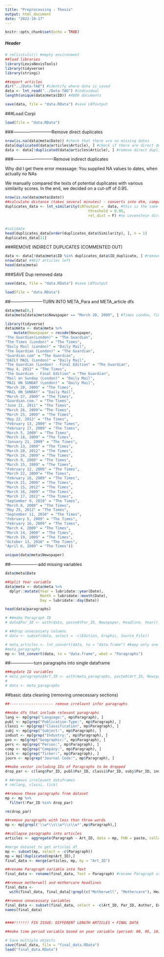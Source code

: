 ```yaml
---
title: "Preprocessing - Thesis"
output: html_document
date: "2022-10-17"
---
```


```r
knitr::opts_chunk$set(echo = TRUE)
```

##### Header
```r
# rm(list=ls()) #empty environment
##load libraries
library(LexisNexisTools)
library(tidyverse)
library(stringi)
```


```r
##import articles
dir("../Data-TAD") #identify where data is saved
data <- lnt_read("../Data-TAD") #individual
length(unique(data@meta$ID)) #4800 documents

save(data, file = "data.RData") #save LNToutput

```

###Load Corpi
```r
load(file = "data.RData")
```

###---------------------------Remove direct duplicates

```r
nrow(is.na(data@meta$Date)) #check that there are no missing dates
data[duplicated(data@articles$Article), ] #check if there are direct duplicates (there are 52)
data <- data[!duplicated(data@articles$Article), ] #remove direct duplicates
```


###----------------------------Remove indirect duplicates

Why did I get there error meassage: You supplied NA values to dates, when actually no NAs

We manually compared the texts of potential duplicates with various similarity scores. In the end, we decided on a cut-off of 0.95.

```r
nrow(is.na(data@meta$Date))
##calculate distance (takes several minutes) - converts into dtm, compares articles published on same day, and calculates overlap
duplicates_data <- lnt_similarity(LNToutput =  data, #this is the same as similarity measure from quanteda, if rel-dist = off
                                      threshold = 0.95,
                                      rel_dist = F) #no Levenstein distance calculated - much faster


#validate
head(duplicates_data[order(duplicates_data$Similarity), ], n = 1)
duplicates_data[11]
```

###REMOVE INDIRECT DUPLICATES (COMMENTED OUT)
```r
data <- data[!data@meta$ID %in% duplicates_data$ID_duplicate, ] #remove duplicates
nrow(data) #4617 articles left
head(data@meta)
```
###SAVE Dup removed data
```r
save(data, file = "data.RData") #save LNToutput
```


```r
load(file = "data.RData")
```


##-----------------------TURN INTO META_Para and META_article dfs
```r
data@meta[8,] 
data@meta[data@meta$Newspaper == "March 20, 2009", ] #Times London, Times London, Times London

```
```r
library(tidyverse)
data@meta <- data@meta %>%
    mutate(Newspaper = recode(Newspaper,
"The Guardian(London)" = "The Guardian",            
"The Times (London)" = "The Times",          
"Daily Mail (London)" = "Daily Mail",
"The Guardian (London)" = "The Guardian",
"Guardian.com" = "The Guardian",                        
"DAILY MAIL (London)" = "Daily Mail",              
"The Guardian (London) - Final Edition" = "The Guardian",
"May 4, 2012" = "The Times",          
"The Guardian - Final Edition" = "The Guardian",
"Mail on Sunday (London)" = "Daily Mail",              
"MAIL ON SUNDAY (London)" = "Daily Mail",
"March 20, 2009" = "The Times",          
"MAIL ON SUNDAY" = "Daily Mail",                 
"March 27, 2009" = "The Times",                     
"Guardian.com." = "The Times",                       
"June 21, 2011" = "The Times",                       
"March 26, 2009"= "The Times",                       
"March 25, 2009" = "The Times",                      
"May 22, 2012" = "The Times",                        
"February 13, 2009" = "The Times",                 
"February 17, 2009" = "The Times",                   
"March 5, 2009" = "The Times",                       
"March 18, 2009" = "The Times",                       
"January 21, 2009" = "The Times",                     
"March 13, 2009" = "The Times",                       
"March 20, 2012" = "The Times",                       
"March 24, 2009" = "The Times",                      
"March 9, 2009" = "The Times",                        
"March 15, 2009" = "The Times",                       
"February 12, 2009" = "The Times",                    
"March 22, 2009"= "The Times",                  
"February 18, 2009" = "The Times",                    
"March 21, 2009" = "The Times",                      
"March 15, 2012" = "The Times",                      
"March 16, 2009" = "The Times",                       
"March 17, 2012" = "The Times",                       
"September 9, 2010" = "The Times",                    
"March 8, 2009" = "The Times",                       
"May 25, 2012" = "The Times",
"September 11, 2010" = "The Times",                   
"February 5, 2009" = "The Times",                     
"February 16, 2009" = "The Times",                    
"March 4, 2009" = "The Times",                        
"March 14, 2009" = "The Times",                       
"March 19, 2009" = "The Times",                       
"October 13, 2010" = "The Times",                     
"April 6, 2009" = "The Times"))

unique(data@meta$Newspaper)
```
##-------------------add missing variables
```r
data@meta$Date

##Split Year variable
data@meta <- data@meta %>%
  dplyr::mutate(Year = lubridate::year(Date), 
                Month = lubridate::month(Date), 
                Day = lubridate::day(Date))

head(data@paragraphs)

# ##make Paragraph ID
# data$Par_ID <- with(data, paste0(Par_ID, Newspaper, Headline, Year))

# ##drop unnecessary columns
# data <- subset(data, select = -c(Edition, Graphic, Source_File))
```

```r
# meta_articles <- lnt_convert(data, to = "data.frame") #keep only one df 
#meta_paragraphs
mp <- lnt_convert(data, to = "data.frame", what = "Paragraphs")
```

##----------------turn paragraphs into single dataframe
```r
###update ID variables
# meta_paragraphs$Art_ID <- with(meta_paragraphs, paste0(Art_ID, Newspaper, Headline, Date)) #new ID
# 
# data <- meta_paragraphs
```

##basic data cleaning (removing unnecessary sections)
```r


##-------------------- remove irrelavnt infor paragraphs

##make dfs that include relevant paragraphs
lang <- mp[grep("Language:", mp$Paragraph), ]
publ <- mp[grep("Publication-Type:", mp$Paragraph), ]
classi <- mp[grep("Classification", mp$Paragraph), ]
subj <- mp[grep("Subject:", mp$Paragraph), ]
indust <- mp[grep("Industry:", mp$Paragraph), ]
geo <- mp[grep("Geographic:", mp$Paragraph), ]
pers <- mp[grep("Person:", mp$Paragraph), ]
comp <- mp[grep("Company:", mp$Paragraph), ]
tick <- mp[grep("Ticker:", mp$Paragraph), ]
journ <- mp[grep("Journal Code:", mp$Paragraph), ]

##make vector including IDs of Paragraphs to be dropped
drop_par <- c(lang$Par_ID, publ$Par_ID, classi$Par_ID, subj$Par_ID, indust$Par_ID, geo$Par_ID, pers$Par_ID, comp$Par_ID, tick$Par_ID, journ$Par_ID)

# ##remove irrelevant dataframes
# rm(lang, classi, tick)

##remove these paragraphs from dataset 
mp <- mp %>%
  filter(!Par_ID %in% drop_par)

rm(drop_par)


```


```r
##remove paragraphs with less than three words
mp <- mp[grepl('\\w*\\s\\w*\\s\\w*',mp$Paragraph),]

##collapse paragraphs into articles
articles <- aggregate(Paragraph ~ Art_ID, data = mp, FUN = paste, collapse = "") 

#merge dataset to get articles df
mp <- subset(mp, select = -c(Paragraph))
mp = mp[!duplicated(mp$Art_ID),]
final_data <- merge(articles, mp, by = "Art_ID")

##rename Paragraph variable into Text
final_data <- rename(final_data, Text = Paragraph) #rename Paragraph value

##remove motherwell and mothercare headlines
final_data <- 
  with(final_data, final_data[!grepl(c("Motherwell", "Mothercare"), Headline), ])

##remove unnecessary variables
final_data <- subset(final_data, select = -c(Art_ID, Par_ID, Author, Edition, Graphic, Month, Day, Section, Source_File))
names(final_data)


####!!!!!!! FIX ISSUE: DIFFERENT LENGTH ARTICLES + FINAL DATA
```

```r
##make time period variable based on year variable (period: 00, 05, 10, 15)


```



```r
# Save multiple objects
save(final_data, file = "final_data.RData")
load("final_data.RData")
```





